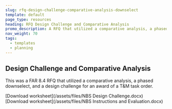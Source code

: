 ```yaml
---
slug: rfq-design-challenge-comparative-analysis-downselect
template: default
page_type: resources
heading: RFQ Design Challenge and Comparative Analysis
promo_description: A RFQ that utilized a comparative analysis, a phased downselect, and a design challenge.
nav_weight: 70
tags:
  - templates
  - planning
---
```

## Design Challenge and Comparative Analysis

This was a FAR 8.4 RFQ that utilized a comparative analysis, a phased downselect, and a design challenge for an award of a T&M task order. 

[Download worksheet](/assets/files/NBS Design Challenge.docx)
[Download worksheet](/assets/files/NBS Instructions and Evaluation.docx)

